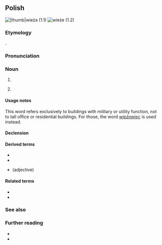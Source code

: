 {{also|wieżą|więżą}}
==Polish==
{{wp|lang=pl}}
[[Image:Zabrze huta wieza cisnien 3.jpg||thumb|wieża (1.1)]]
[[Image:Turm (Schach).jpg|thumb|wieże (1.2)]]

===Etymology===
{{inh+|pl|sla-pro|*věža}}.

===Pronunciation===
{{pl-p|a=Pl-wieża.ogg}}

===Noun===
{{pl-noun|f|dim=wieżyczka}}

# {{l|en|tower}}
# {{lb|pl|chess}} {{l|en|rook}}

====Usage notes====
This word refers exclusively to buildings with military or utility function, not to tall office or residential buildings. For those, the word ''[[wieżowiec]]'' is used instead.

====Declension====
{{pl-decl-noun-f}}

====Derived terms====
* {{l|pl|wieża Babel}}
* {{l|pl|wieża z kości słoniowej}}
* {{l|pl|wieżowy}} (adjective)

====Related terms====
* {{l|pl|wieżówka}}
* {{l|pl|wieżowiec}}

===See also===
{{table:chess pieces/pl}}

===Further reading===
* {{R:pl:WSJP}}
* {{R:pl:PWN}}

{{C|pl|Buildings}}